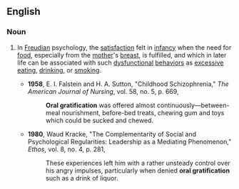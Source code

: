==English==

===Noun===
{{en-noun|head=[[oral]] [[gratification]]}}

# {{context|psychology}} In [[Freudian]] psychology, the [[satisfaction]] felt in [[infancy]] when the need for [[food]], especially from the [[mother]]'s [[breast]], is fulfilled, and which in later life can be associated with such [[dysfunctional]] [[behavior]]s as [[excessive]] [[eating]], [[drinking]], or [[smoking]].
#*'''1958''', E. I. Falstein and H. A. Sutton, "Childhood Schizophrenia," ''The American Journal of Nursing'', vol. 58, no. 5, p. 669,
#*:'''Oral gratification''' was offered almost continuously—between-meal nourishment, before-bed treats, chewing gum and toys which could be sucked and chewed.
#*'''1980''', Waud Kracke, "The Complementarity of Social and Psychological Regularities: Leadership as a Mediating Phenomenon," ''Ethos'', vol. 8, no. 4, p. 281,
#*:These experiences left him with a rather unsteady control over his angry impulses, particularly when denied '''oral gratification''' such as a drink of liquor.